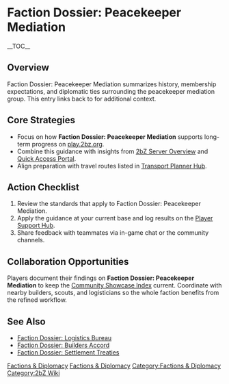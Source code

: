 {{Short description|Faction Dossier: Peacekeeper Mediation summarizes history, membership expectations, and diplomatic ties surrounding the peacekeeper mediation group}}
= Faction Dossier: Peacekeeper Mediation =
{{2bZ Navbox}}
__TOC__

== Overview ==
Faction Dossier: Peacekeeper Mediation summarizes history, membership expectations, and
diplomatic ties surrounding the peacekeeper mediation group. This entry links back to
[[Category:Factions & Diplomacy|Factions & Diplomacy]] for additional context.

== Core Strategies ==
* Focus on how '''Faction Dossier: Peacekeeper Mediation''' supports long-term progress on [[play.2bz.org]].
* Combine this guidance with insights from [[2bZ Server Overview]] and [[Quick Access Portal]].
* Align preparation with travel routes listed in [[Transport Planner Hub]].

== Action Checklist ==
# Review the [[Category:Factions & Diplomacy|Factions & Diplomacy]] standards that apply to Faction Dossier: Peacekeeper Mediation.
# Apply the guidance at your current base and log results on the [[Player Support Hub]].
# Share feedback with teammates via in-game chat or the community channels.

== Collaboration Opportunities ==
Players document their findings on '''Faction Dossier: Peacekeeper Mediation''' to keep
the [[Community Showcase Index]] current. Coordinate with nearby builders, scouts, and
logisticians so the whole faction benefits from the refined workflow.

== See Also ==
* [[Faction Dossier: Logistics Bureau]]
* [[Faction Dossier: Builders Accord]]
* [[Faction Dossier: Settlement Treaties]]

[[Category:Factions & Diplomacy]]
[[Category:2bZ Wiki]]
